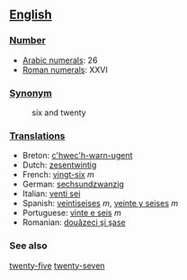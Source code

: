 == [[English]] ==

=== [[Number]] ===

*[[w:Arabic Numerals|Arabic numerals]]: 26
*[[w:Roman numerals|Roman numerals]]: XXVI

=== [[Synonym]] ===
:six and twenty

=== [[Translations]] ===

*Breton: [[c'hwec'h-warn-ugent]]
*Dutch: [[zesentwintig]]
*French: [[vingt-six]] ''m''
*German: [[sechsundzwanzig]]
*Italian: [[venti sei]]
*Spanish: [[veintiseises]] ''m'', [[veinte y seises]] ''m''
*Portuguese: [[vinte e seis]] ''m''
*Romanian: [[douăzeci şi şase]]

=== See also ===

[[twenty-five]] [[twenty-seven]]